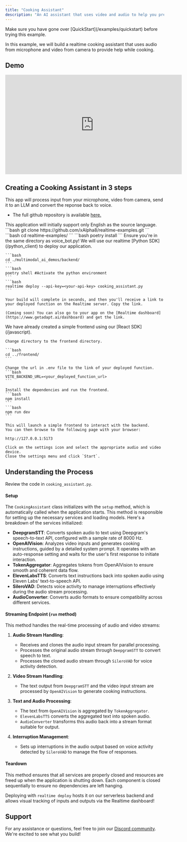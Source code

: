 ```yaml
---
title: "Cooking Assistant"
description: "An AI assistant that uses video and audio to help you prepare meals."
---
```


<Info>
  Make sure you have gone over [QuickStart](/examples/quickstart) before trying
  this example.
</Info>

In this example, we will build a realtime cooking assistant that uses audio from microphone and video from camera to provide help while cooking.

## Demo

<iframe
  width="560"
  height="315"
  src="https://www.youtube.com/embed/p9hwllyGhrw?si=SMHsPpFGU3c99X38"
  title="YouTube video player"
  frameborder="0"
  allow="accelerometer; autoplay; clipboard-write; encrypted-media; gyroscope; picture-in-picture; web-share"
  referrerpolicy="strict-origin-when-cross-origin"
  allowfullscreen
></iframe>

## **Creating a Cooking Assistant in 3 steps**

This app will process input from your microphone, video from camera, send it to an LLM and convert the reponse back to voice.

- The full github repository is available [here.](https://github.com/xAlpha8/realtime-examples)

<Info>
  This application will initially support only English as the source language.
</Info>

<Steps>
  <Step title="Start by cloning the repository">
    ```bash
    git clone https://github.com/xAlpha8/realtime-examples.git
    ```
    ```bash
    cd realtime-examples/
    ```
    ```bash
    poetry install
    ```

  </Step>
  <Step title="Deploy to Realtime">
    <Warning>Ensure you're in the same directory as voice_bot.py!</Warning>
    We will use our realtime [Python SDK](/python_client) to deploy our application.

    ```bash
    cd ./multimodal_ai_demos/backend/
    ```
    ```bash
    poetry shell #Activate the python environment
    ```
    ```bash
    realtime deploy --api-key=<your-api-key> cooking_assistant.py
    ```

    Your build will complete in seconds, and then you'll receive a link to your deployed function on the Realtime server. Copy the link.

    (Coming soon) You can also go to your app on the [Realtime dashboard](https://www.getadapt.ai/dashboard) and get the link.

  </Step>
  <Step title="Launch the frontend">
    We have already created a simple frontend using our [React SDK](/javascript).

    Change directory to the frontend directory.

    ```bash
    cd ../frontend/
    ```

    Change the url in .env file to the link of your deployed function.
    ```bash
    VITE_BACKEND_URL=<your_deployed_function_url>
    ```

    Install the dependencies and run the frontend.
    ```bash
    npm install
    ```
    ```bash
    npm run dev
    ```

    This will launch a simple frontend to interact with the backend.
    You can then browse to the following page with your browser:

    http://127.0.0.1:5173

    Click on the settings icon and select the appropriate audio and video device.
    Close the settings menu and click `Start`.

  </Step>
</Steps>

## **Understanding the Process**

Review the code in `cooking_assistant.py`.

#### **Setup**

The `CookingAssistant` class initializes with the `setup` method, which is automatically called when the application starts. This method is responsible for setting up the necessary services and loading models. Here's a breakdown of the services initialized:

- **DeepgramSTT**: Converts spoken audio to text using Deepgram's speech-to-text API, configured with a sample rate of 8000 Hz.
- **OpenAIVision**: Analyzes video inputs and generates cooking instructions, guided by a detailed system prompt. It operates with an auto-response setting and waits for the user's first response to initiate interaction.
- **TokenAggregator**: Aggregates tokens from OpenAIVision to ensure smooth and coherent data flow.
- **ElevenLabsTTS**: Converts text instructions back into spoken audio using Eleven Labs' text-to-speech API.
- **SileroVAD**: Detects voice activity to manage interruptions effectively during the audio stream processing.
- **AudioConverter**: Converts audio formats to ensure compatibility across different services.

#### **Streaming Endpoint (`run` method)**

This method handles the real-time processing of audio and video streams:

1. **Audio Stream Handling**:

   - Receives and clones the audio input stream for parallel processing.
   - Processes the original audio stream through `DeepgramSTT` to convert speech to text.
   - Processes the cloned audio stream through `SileroVAD` for voice activity detection.

2. **Video Stream Handling**:

   - The text output from `DeepgramSTT` and the video input stream are processed by `OpenAIVision` to generate cooking instructions.

3. **Text and Audio Processing**:

   - The text from `OpenAIVision` is aggregated by `TokenAggregator`.
   - `ElevenLabsTTS` converts the aggregated text into spoken audio.
   - `AudioConverter` transforms this audio back into a stream format suitable for output.

4. **Interruption Management**:
   - Sets up interruptions in the audio output based on voice activity detected by `SileroVAD` to manage the flow of responses.

#### **Teardown**

This method ensures that all services are properly closed and resources are freed up when the application is shutting down. Each component is closed sequentially to ensure no dependencies are left hanging.

Deploying with `realtime deploy` hosts it on our serverless backend and allows visual tracking of inputs and outputs via the Realtime dashboard!

## Support

For any assistance or questions, feel free to join our [Discord community](https://discord.gg/cmfFw6SYvp). We're excited to see what you build!
